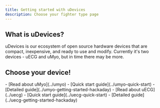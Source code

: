 ```yaml
---
title: Getting started with uDevices
description: Choose your fighter type page
---
```



## What is uDevices?

uDevices is our ecosystem of open source hardware devices that are compact, inexpensive, and ready to use and modify.
Currently it's two devices - uECG and uMyo, but in time there may be more.

## Choose your device!

<CardGrid>
	<Card title="uMyo" icon="setting">
    - [Read about uMyo](../umyo)
	- [Quick start guide](../umyo-quick-start)
	- [Detailed guide](../umyo-getting-started-hackaday)
	</Card>
	<Card title="uECG" icon="heart">
	- [Read about uECG](../uecg)
	- [Quick start guide](../uecg-quick-start)
	- [Detailed guide](../uecg-getting-started-hackaday)
	</Card>
</CardGrid>